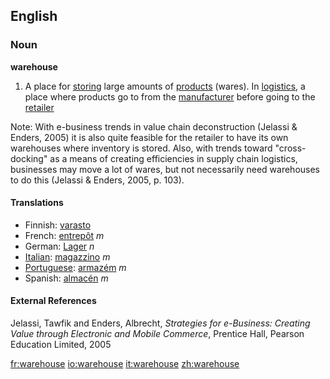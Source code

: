 ==English==

===Noun===
'''warehouse'''

# A place for [[store|storing]] large amounts of [[product]]s (wares). In [[logistics]], a place where products go to from the [[manufacturer]] before going to the [[retailer]]

Note: With e-business trends in value chain deconstruction (Jelassi & Enders, 2005) it is also quite feasible for the retailer to have its own warehouses where inventory is stored.  Also, with trends toward "cross-docking" as a means of creating efficiencies in supply chain logistics, businesses may move a lot of wares, but not necessarily need warehouses to do this (Jelassi & Enders, 2005, p. 103).

====Translations====

*Finnish: [[varasto]]
*French: [[entrepôt]] ''m''
*German: [[Lager]] ''n''
*[[Italian]]: [[magazzino]] ''m''
*[[Portuguese]]: [[armazém]] ''m''
*Spanish: [[almacén]] ''m''

====External References====
Jelassi, Tawfik and Enders, Albrecht, ''Strategies for e-Business: Creating Value through Electronic and Mobile Commerce'', Prentice Hall, Pearson Education Limited, 2005

[[fr:warehouse]]
[[io:warehouse]]
[[it:warehouse]]
[[zh:warehouse]]